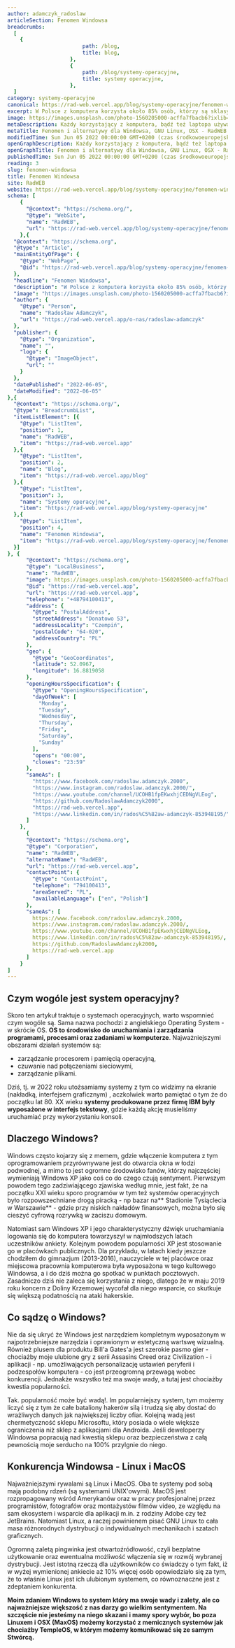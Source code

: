 ```yaml
---
author: adamczyk_radoslaw
articleSection: Fenomen Windowsa
breadcrumbs:
  [
    {
						path: /blog,
						title: blog,
					},
					{
						path: /blog/systemy-operacyjne,
						title: systemy operacyjne,
					},
  ]
category: systemy-operacyjne
canonical: https://rad-web.vercel.app/blog/systemy-operacyjne/fenomen-windowsa
excerpt: W Polsce z komputera korzysta około 85% osób, którzy są sklasyfikowani pomiędzy trzy duże systemy operacyjne&#58; Windows, Linux oraz MacOS. Jednakże w kraju nad Wartą i Wisłą dominują użytkownicy systemu okienkowego, z racji tego że sporo aplikacji biznesowych i gier jest tworzona z myślą o tym systemie. Z zrealizowanej w ubiegłym tygodniu ankiety traktującej o systemach operacyjnych, ze sztandarowego produktu Microsoft korzysta 75% osób, jednakże jedynie 50% użytkowników uważa za swój ulubiony. Dlaczego?
image: https://images.unsplash.com/photo-1560205000-acffa7fbacb6?ixlib=rb-4.0.3&ixid=MnwxMjA3fDB8MHxwaG90by1wYWdlfHx8fGVufDB8fHx8&auto=format&fit=crop&w=1170&q=80
metaDescription: Każdy korzystający z komputera, bądź też laptopa używa systemu operacyjnego. Który jest najpopularniejszy, a który znienawidzony? Zapraszam!
metaTitle: Fenomen i alternatywy dla Windowsa, GNU Linux, OSX - RadWEB
modifiedTime: Sun Jun 05 2022 00:00:00 GMT+0200 (czas środkowoeuropejski letni)
openGraphDescription: Każdy korzystający z komputera, bądź też laptopa używa systemu operacyjnego. Który jest najpopularniejszy, a który znienawidzony? Zapraszam!
openGraphTitle: Fenomen i alternatywy dla Windowsa, GNU Linux, OSX - RadWEB
publishedTime: Sun Jun 05 2022 00:00:00 GMT+0200 (czas środkowoeuropejski letni)
reading: 3
slug: fenomen-windowsa
title: Fenomen Windowsa
site: RadWEB
website: https://rad-web.vercel.app/blog/systemy-operacyjne/fenomen-windowsa
schema: [
	{
      "@context": "https://schema.org/",
      "@type": "WebSite",
      "name": "RadWEB",
      "url": "https://rad-web.vercel.app/blog/systemy-operacyjne/fenomen-windowsa"
    },{
  "@context": "https://schema.org",
  "@type": "Article",
  "mainEntityOfPage": {
    "@type": "WebPage",
    "@id": "https://rad-web.vercel.app/blog/systemy-operacyjne/fenomen-windowsa"
  },
  "headline": "Fenomen Windowsa",
  "description": "W Polsce z komputera korzysta około 85% osób, którzy są sklasyfikowani pomiędzy trzy duże systemy operacyjne&#58; Windows, Linux oraz MacOS. Jednakże w kraju nad Wartą i Wisłą dominują użytkownicy systemu okienkowego, z racji tego że sporo aplikacji biznesowych i gier jest tworzona z myślą o tym systemie. Z zrealizowanej w ubiegłym tygodniu ankiety traktującej o systemach operacyjnych, ze sztandarowego produktu Microsoft korzysta 75% osób, jednakże jedynie 50% użytkowników uważa za swój ulubiony. Dlaczego?",
  "image": "https://images.unsplash.com/photo-1560205000-acffa7fbacb6?ixlib=rb-4.0.3&ixid=MnwxMjA3fDB8MHxwaG90by1wYWdlfHx8fGVufDB8fHx8&auto=format&fit=crop&w=1170&q=80",  
  "author": {
    "@type": "Person",
    "name": "Radosław Adamczyk",
    "url": "https://rad-web.vercel.app/o-nas/radoslaw-adamczyk"
  },  
  "publisher": {
    "@type": "Organization",
    "name": "",
    "logo": {
      "@type": "ImageObject",
      "url": ""
    }
  },
  "datePublished": "2022-06-05",
  "dateModified": "2022-06-05"
},{
  "@context": "https://schema.org/", 
  "@type": "BreadcrumbList", 
  "itemListElement": [{
    "@type": "ListItem", 
    "position": 1, 
    "name": "RadWEB",
    "item": "https://rad-web.vercel.app"  
  },{
    "@type": "ListItem", 
    "position": 2, 
    "name": "Blog",
    "item": "https://rad-web.vercel.app/blog"  
  },{
    "@type": "ListItem", 
    "position": 3, 
    "name": "Systemy operacyjne",
    "item": "https://rad-web.vercel.app/blog/systemy-operacyjne"  
  },{
    "@type": "ListItem", 
    "position": 4, 
    "name": "Fenomen Windowsa",
    "item": "https://rad-web.vercel.app/blog/systemy-operacyjne/fenomen-windowsa"  
  }]
}, {
      "@context": "https://schema.org",
      "@type": "LocalBusiness",
      "name": "RadWEB",
      "image": https://images.unsplash.com/photo-1560205000-acffa7fbacb6?ixlib=rb-4.0.3&ixid=MnwxMjA3fDB8MHxwaG90by1wYWdlfHx8fGVufDB8fHx8&auto=format&fit=crop&w=1170&q=80",
      "@id": "https://rad-web.vercel.app",
      "url": "https://rad-web.vercel.app",
      "telephone": "+48794100413",
      "address": {
        "@type": "PostalAddress",
        "streetAddress": "Donatowo 53",
        "addressLocality": "Czempiń",
        "postalCode": "64-020",
        "addressCountry": "PL"
      },
      "geo": {
        "@type": "GeoCoordinates",
        "latitude": 52.0967,
        "longitude": 16.8819058
      },
      "openingHoursSpecification": {
        "@type": "OpeningHoursSpecification",
        "dayOfWeek": [
          "Monday",
          "Tuesday",
          "Wednesday",
          "Thursday",
          "Friday",
          "Saturday",
          "Sunday"
        ],
        "opens": "00:00",
        "closes": "23:59"
      },
      "sameAs": [
        "https://www.facebook.com/radoslaw.adamczyk.2000",
        "https://www.instagram.com/radoslaw.adamczyk.2000/",
        "https://www.youtube.com/channel/UCOHB1fpEKwxhjCEDNgVLEog",
        "https://github.com/RadoslawAdamczyk2000",
        "https://rad-web.vercel.app",
        "https://www.linkedin.com/in/rados%C5%82aw-adamczyk-853948195/"
      ]
    },
	  {
      "@context": "https://schema.org",
      "@type": "Corporation",
      "name": "RadWEB",
      "alternateName": "RadWEB",
      "url": "https://rad-web.vercel.app",
      "contactPoint": {
        "@type": "ContactPoint",
        "telephone": "794100413",
        "areaServed": "PL",
        "availableLanguage": ["en", "Polish"]
      },
      "sameAs": [
        https://www.facebook.com/radoslaw.adamczyk.2000,
        https://www.instagram.com/radoslaw.adamczyk.2000/,
        https://www.youtube.com/channel/UCOHB1fpEKwxhjCEDNgVLEog,
        https://www.linkedin.com/in/rados%C5%82aw-adamczyk-853948195/,
        https://github.com/RadoslawAdamczyk2000,
        https://rad-web.vercel.app
      ]
    }
]
---
```


## Czym wogóle jest system operacyjny?

Skoro ten artykuł traktuje o systemach operacyjnych, warto wspomnieć czym wogóle są. Sama nazwa pochodzi z angielskiego Operating System - w skrócie OS. **OS to środowisko do uruchamiania i zarządzania programami, procesami oraz zadaniami w komputerze**. Najważniejszymi obszarami działań systemów są:

- zarządzanie procesorem i pamięcią operacyjną,
- czuwanie nad połączeniami sieciowymi,
- zarządzanie plikami.

Dziś, tj. w 2022 roku utożsamiamy systemy z tym co widzimy na ekranie (nakładką, interfejsem graficznym) , aczkolwiek warto pamiętać o tym źe do początku lat 80. XX wieku **systemy produkowane przez firmę IBM były wyposażone w interfejs tekstowy**, gdzie każdą akcję musieliśmy uruchamiać przy wykorzystaniu konsoli.

## Dlaczego Windows?

Windows często kojarzy się z memem, gdzie włączenie komputera z tym oprogramowaniem przyrównywane jest do otwarcia okna w łodzi podwodnej, a mimo to jest ogromne środowisko fanów, którzy najczęściej wymieniają Windows XP jako coś co do czego czują sentyment. Pierwszym powodem tego zadziwiającego zjawiska według mnie, jest fakt, że na początku XXI wieku sporo programów w tym też systemów operacyjnych było rozpowszechniane drogą piracką - np bazar na** Stadionie Tysiąclecia w Warszawie** - gdzie przy niskich nakładów finansowych, można było się cieszyć cyfrową rozrywką w zaciszu domowym.

Natomiast sam Windows XP i jego charakterystyczny dźwięk uruchamiania logowania się do komputera towarzyszył w najmłodszych latach uczestników ankiety. Kolejnym powodem popularności XP jest stosowanie go w placówkach publicznych. Dla przykladu, w latach kiedy jeszcze chodziłem do gimnazjum (2013-2016), nauczyciele w tej placówce oraz miejscowa pracownia komputerowa była wyposażona w tego kultowego Windowsa, a i do dziś można go spotkać w punktach pocztowych. Zasadniczo dziś nie zaleca się korzystania z niego, dlatego że w maju 2019 roku koncern z Doliny Krzemowej wycofał dla niego wsparcie, co skutkuje się większą podatnością na ataki hakerskie.

## Co sądzę o Windows?

Nie da się ukryć że Windows jest narzędziem kompletnym wyposażonym w najpotrzebniejsze narzędzia i oprawionym w estetyczną wartswę wizualną. Również plusem dla produktu Bill'a Gates'a jest szerokie pasmo gier - chociażby moje ulubione gry z serii Assasins Creed oraz Civilization - i aplikacji - np. umożliwających personalizację ustawień peryferii i podzespołów komputera - co jest przeogromną przewagą wobec konkurencji. Jednakże wszystko też ma swoje wady, a tutaj jest chociażby kwestia popularności.

Tak. popularność może być wadą!. Im popularniejszy system, tym możemy liczyć się z tym że całe bataliony hakerów silą i trudzą się aby dostać do wrażliwych danych jak największej liczby ofiar. Kolejną wadą jest chermetyczność sklepu Microsoftu, który posiada o wiele większe ograniczenia niż sklep z aplikacjami dla Androida. Jeśli deweloperzy Windowsa popracują nad kwestią sklepu oraz bezpieczeństwa z całą pewnością moje serducho na 100% przylgnie do niego.

## Konkurencja Windowsa - Linux i MacOS

Najważniejszymi rywalami są Linux i MacOS. Oba te systemy pod sobą mają podobny rdzeń (są systemami UNIX'owymi). MacOS jest rozpropagowany wśród Amerykanów oraz w pracy profesjonalnej przez programistów, fotografów oraz montażystów filmów video, ze względu na sam ekosystem i wsparcie dla aplikacji m.in. z rodziny Adobe czy też JetBrains. Natomiast Linux, a raczej powinienem pisać GNU Linux to cała masa różnorodnych dystrybucji o indywidualnych mechanikach i szatach graficznych.

Ogromną zaletą pingwinka jest otwartoźródłowość, czyli bezpłatne użytkowanie oraz ewentualna możliwość włączenia się w rozwój wybranej dystrybucji. Jest istotną rzeczą dla użytkowników co świadczy o tym fakt, iż w wyżej wymienionej ankiecie aż 10% więcej osób opowiedziało się za tym, że to właśnie Linux jest ich ulubionym systemem, co równoznaczne jest z zdeptaniem konkurenta.

**Moim zdaniem Windows to system który ma swoje wady i zalety, ale co najważniejsze większość z nas darzy go wielkim sentymentem. Na szczęście nie jesteśmy na niego skazani i mamy spory wybór, bo poza Linuxem i OSX (MaxOS) możemy korzystać z memicznych systemów jak chociażby TempleOS, w którym możemy komunikować się ze samym Stwórcą.**
